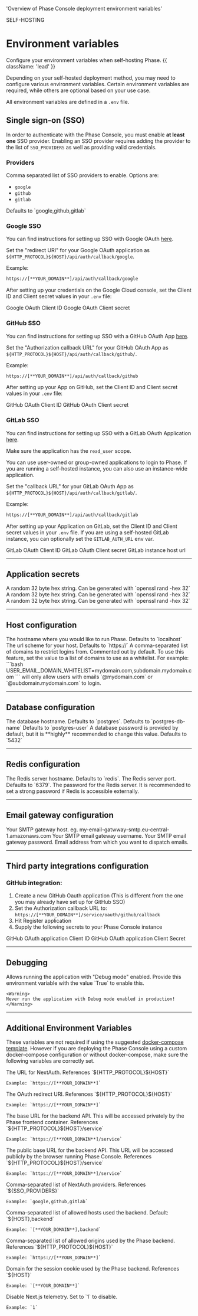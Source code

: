 
  'Overview of Phase Console deployment environment variables'

<HeroPattern />

<Tag variant="small">SELF-HOSTING</Tag>

# Environment variables

Configure your environment variables when self-hosting Phase. {{ className: 'lead' }}

Depending on your self-hosted deployment method, you may need to configure various environment variables.
Certain environment variables are required, while others are optional based on your use case.

All environment variables are defined in a `.env` file.

## Single sign-on (SSO)

In order to authenticate with the Phase Console, you must enable **at least one** SSO provider.
Enabling an SSO provider requires adding the provider to the list of `SSO_PROVIDERS` as well as providing valid credentials.

### Providers

<Properties>
  <Property name="SSO_PROVIDERS" type="string">
    Comma separated list of SSO providers to enable. Options are:
    <ul>
      <li>
        <code>google</code>
      </li>
      <li>
        <code>github</code>
      </li>
      <li>
        <code>gitlab</code>
      </li>
    </ul>
    Defaults to `google,github,gitlab`
  </Property>
</Properties>

### Google SSO

You can find instructions for setting up SSO with Google OAuth [here](https://support.google.com/cloud/answer/6158849?hl=en).

Set the "redirect URI" for your Google OAuth application as `${HTTP_PROTOCOL}${HOST}/api/auth/callback/google`.

Example:
```bash
https://[**YOUR_DOMAIN**]/api/auth/callback/google
```

After setting up your credentials on the Google Cloud console, set the Client ID and Client secret values in your `.env` file:

<Properties>
  <Property name="GOOGLE_CLIENT_ID" type="string">
    Google OAuth Client ID
  </Property>
  <Property name="GOOGLE_CLIENT_SECRET" type="string">
    Google OAuth Client secret
  </Property>
</Properties>

### GitHub SSO

You can find instructions for setting up SSO with a GitHub OAuth App [here](https://docs.github.com/en/apps/oauth-apps/building-oauth-apps/creating-an-oauth-app).

Set the "Authorization callback URL" for your GitHub OAuth App as `${HTTP_PROTOCOL}${HOST}/api/auth/callback/github/`.

Example:
```bash
https://[**YOUR_DOMAIN**]/api/auth/callback/github
```

After setting up your App on GitHub, set the Client ID and Client secret values in your `.env` file:

<Properties>
  <Property name="GITHUB_CLIENT_ID" type="string">
    GitHub OAuth Client ID
  </Property>
  <Property name="GITHUB_CLIENT_SECRET" type="string">
    GitHub OAuth Client secret
  </Property>
</Properties>

### GitLab SSO

You can find instructions for setting up SSO with a GitLab OAuth Application [here](https://docs.gitlab.com/ee/integration/oauth_provider.html).

Make sure the application has the `read_user` scope.

You can use user-owned or group-owned applications to login to Phase. If you are running a self-hosted instance, you can also use an instance-wide application.

Set the "callback URL" for your GitLab OAuth App as `${HTTP_PROTOCOL}${HOST}/api/auth/callback/gitlab/`.

Example:
```bash
https://[**YOUR_DOMAIN**]/api/auth/callback/gitlab
```

After setting up your Application on GitLab, set the Client ID and Client secret values in your `.env` file.
If you are using a self-hosted GitLab instance, you can optionally set the `GITLAB_AUTH_URL` env var.

<Properties>
  <Property name="GITLAB_CLIENT_ID" type="string">
    GitLab OAuth Client ID
  </Property>
  <Property name="GITLAB_CLIENT_SECRET" type="string">
    GitLab OAuth Client secret
  </Property>
  <Property name="GITLAB_AUTH_URL" type="string (Optional)">
    GitLab instance host url
  </Property>
</Properties>

---

## Application secrets

<Properties>
  <Property name="NEXTAUTH_SECRET" type="string">
    A random 32 byte hex string. Can be generated with `openssl rand -hex 32`
  </Property>
  <Property name="SECRET_KEY" type="string">
    A random 32 byte hex string. Can be generated with `openssl rand -hex 32`
  </Property>
  <Property name="SERVER_SECRET" type="string">
    A random 32 byte hex string. Can be generated with `openssl rand -hex 32`
  </Property>
</Properties>

---

## Host configuration

<Properties>
  <Property name="HOST" type="string">
    The hostname where you would like to run Phase. Defaults to `localhost`
  </Property>
  <Property name="HTTP_PROTOCOL" type="string">
    The url scheme for your host. Defaults to `https://`
  </Property>
  <Property name="USER_EMAIL_DOMAIN_WHITELIST" type="string (Optional)">
    A comma-separated list of domains to restrict logins from. Commented out by default.
    To use this feature, set the value to a list of domains to use as a whitelist. For example:
    ```bash
    USER_EMAIL_DOMAIN_WHITELIST=mydomain.com,subdomain.mydomain.com
    ```
    will only allow users with emails `@mydomain.com` or `@subdomain.mydomain.com` to login.
  </Property>
</Properties>

---

## Database configuration

<Properties>
  <Property name="DATABASE_HOST" type="string">
    The database hostname. Defaults to `postgres`.
  </Property>
  <Property name="DATABASE_NAME" type="string">
    Defaults to `postgres-db-name`
  </Property>
  <Property name="DATABASE_USER" type="string">
    Defaults to `postgres-user`
  </Property>
  <Property name="DATABASE_PASSWORD" type="string">
    A database password is provided by default, but it is **highly** recommended
    to change this value.
  </Property>
  <Property name="DATABASE_PORT" type="number">
    Defaults to `5432`
  </Property>
</Properties>

---

## Redis configuration

<Properties>
  <Property name="REDIS_HOST" type="string">
    The Redis server hostname. Defaults to `redis`.
  </Property>
  <Property name="REDIS_PORT" type="number">
    The Redis server port. Defaults to `6379`.
  </Property>
  <Property name="REDIS_PASSWORD" type="string">
    The password for the Redis server. It is recommended to set a strong
    password if Redis is accessible externally.
  </Property>
</Properties>

---

## Email gateway configuration

<Properties>
  <Property name="SMTP_SERVER" type="string">
    Your SMTP gateway host. eg. my-email-gatwway-smtp.eu-central-1.amazonaws.com
  </Property>
  <Property name="SMTP_USERNAME" type="string">
    Your SMTP email gateway username.
  </Property>
  <Property name="SMTP_PASSWORD" type="string">
    Your SMTP email gateway password.
  </Property>
  <Property name="DEFAULT_FROM_EMAIL" type="string">
    Email address from which you want to dispatch emails.
  </Property>
</Properties>

---

## Third party integrations configuration

### GitHub integration:

1. Create a new GitHub Oauth application (This is different from the one you may already have set up for GitHub SSO)
2. Set the Authorization callback URL to: `https://[**YOUR_DOMAIN**]/service/oauth/github/callback`
3. Hit Register application
4. Supply the following secrets to your Phase Console instance

<Properties>
  <Property name="GITHUB_INTEGRATION_CLIENT_ID" type="string">
    GitHub OAuth application Client ID
  </Property>
  <Property name="GITHUB_INTEGRATION_CLIENT_SECRET" type="string">
    GitHub OAuth application Client Secret
  </Property>
</Properties>

---

## Debugging

<Properties>
  <Property name="DEBUG" type="string (optional)">
    Allows running the application with "Debug mode" enabled. Provide this
    environment variable with the value `True` to enable this.

    <Warning>
    Never run the application with Debug mode enabled in production!
    </Warning>

  </Property>
</Properties>

---

## Additional Environment Variables 
These variables are not required if using the suggested [docker-compose template](https://raw.githubusercontent.com/phasehq/console/main/docker-compose.yml). However if you are deploying the Phase Console using a custom docker-compose configuration or without docker-compose, make sure the following variables are correctly set. 

<Properties>
  <Property name="NEXTAUTH_URL" type="string">
    The URL for NextAuth. References `${HTTP_PROTOCOL}${HOST}`
    
    Example: `https://[**YOUR_DOMAIN**]`
  </Property>
  <Property name="OAUTH_REDIRECT_URI" type="string">
    The OAuth redirect URI. References `${HTTP_PROTOCOL}${HOST}`
    
    Example: `https://[**YOUR_DOMAIN**]`
  </Property>
  <Property name="BACKEND_API_BASE" type="string">
    The base URL for the backend API. This will be accessed privately by the Phase frontend container. References `${HTTP_PROTOCOL}${HOST}/service`
    
    Example: `https://[**YOUR_DOMAIN**]/service`
  </Property>
  <Property name="NEXT_PUBLIC_BACKEND_API_BASE" type="string">
    The public base URL for the backend API. This URL will be accessed publicly by the browser running Phase Console. References `${HTTP_PROTOCOL}${HOST}/service`
    
    Example: `https://[**YOUR_DOMAIN**]/service`
  </Property>
  <Property name="NEXT_PUBLIC_NEXTAUTH_PROVIDERS" type="string">
    Comma-separated list of NextAuth providers. References `${SSO_PROVIDERS}`
    
    Example: `google,github,gitlab`
  </Property>
  <Property name="ALLOWED_HOSTS" type="string">
    Comma-separated list of allowed hosts used the backend. Default: `${HOST},backend`
    
    Example: `[**YOUR_DOMAIN**],backend`
  </Property>
  <Property name="ALLOWED_ORIGINS" type="string">
    Comma-separated list of allowed origins used by the Phase backend. References `${HTTP_PROTOCOL}${HOST}`
    
    Example: `https://[**YOUR_DOMAIN**]`
  </Property>
  <Property name="SESSION_COOKIE_DOMAIN" type="string">
    Domain for the session cookie used by the Phase backend. References `${HOST}`
    
    Example: `[**YOUR_DOMAIN**]`
  </Property>
  <Property name="NEXT_TELEMETRY_DISABLED" type="string">
    Disable Next.js telemetry. Set to `1` to disable.
    
    Example: `1`
  </Property>
</Properties>
